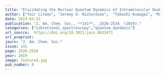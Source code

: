 ```yaml
---
title: "Elucidating the Nuclear Quantum Dynamics of Intramolecular Double Hydrogen Transfer in Porphycene"
author: ["Yair Litman", "Jeremy O. Richardson",  "Takashi Kumagai", "Mariana Rossi"]
date: 2023-03-22
publication: "J. Am. Chem. Soc., **141**, _2526-2534_ (2019)."
categories: ["vibrational_spectroscopy","quantum_dynamics"]
url_source:  https://doi.org/10.1021/jacs.8b12471
url_preprint: 
journ: "J. Am. Chem. Soc."
issue: 141
page: 2526-2534
year: 2019
image: featured.jpg
pub_number: 8
---
```

